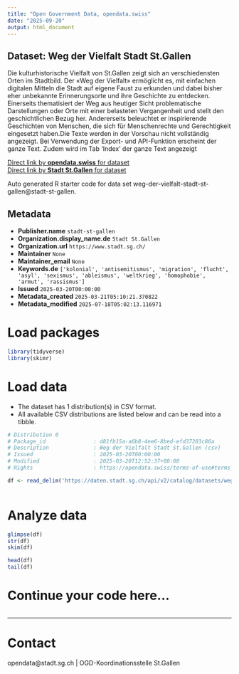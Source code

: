 ```yaml
---
title: "Open Government Data, opendata.swiss"
date: "2025-09-20"
output: html_document
---
```


## Dataset: Weg der Vielfalt Stadt St.Gallen

Die
kulturhistorische Vielfalt von St.Gallen zeigt sich an verschiedensten Orten im
Stadtbild. Der «Weg der Vielfalt» ermöglicht es, mit einfachen digitalen
Mitteln die Stadt auf eigene Faust zu erkunden und dabei bisher eher unbekannte
Erinnerungsorte und ihre Geschichte zu entdecken. Einerseits thematisiert der
Weg aus heutiger Sicht problematische Darstellungen oder Orte mit einer
belasteten Vergangenheit und stellt den geschichtlichen Bezug her. Andererseits
beleuchtet er inspirierende Geschichten von Menschen, die sich für
Menschenrechte und Gerechtigkeit eingesetzt haben.Die Texte werden in der Vorschau nicht vollständig angezeigt. Bei Verwendung der Export- und API-Funktion erscheint der ganze Text. Zudem wird im Tab 'Index' der ganze Text angezeigt

[Direct link by **opendata.swiss** for dataset](https://opendata.swiss/de/dataset/weg-der-vielfalt-stadt-st-gallen)<br>
[Direct link by **Stadt St.Gallen** for dataset](https://daten.stadt.sg.ch/explore/dataset/weg-der-vielfalt-stadt-st-gallen/)

Auto generated R starter code for data set weg-der-vielfalt-stadt-st-gallen@stadt-st-gallen.

## Metadata

- **Publisher.name** `stadt-st-gallen`
- **Organization.display_name.de** `Stadt St.Gallen`
- **Organization.url** `https://www.stadt.sg.ch/`
- **Maintainer** `None`
- **Maintainer_email** `None`
- **Keywords.de** `['kolonial', 'antisemitismus', 'migration', 'flucht', 'asyl', 'sexismus', 'ableismus', 'weltkrieg', 'homophobie', 'armut', 'rassismus']`
- **Issued** `2025-03-20T00:00:00`
- **Metadata_created** `2025-03-21T05:10:21.370822`
- **Metadata_modified** `2025-07-18T05:02:13.116971`


# Load packages

```r

library(tidyverse)
library(skimr)

```

# Load data

-   The dataset has 1 distribution(s) in CSV format.
-   All available CSV distributions are listed below and can be read into a tibble.

```r

# Distribution 0
# Package_id               : d81fb15a-a6b8-4ee6-8bed-efd37203c86a
# Description              : Weg der Vielfalt Stadt St.Gallen (csv)
# Issued                   : 2025-03-20T00:00:00
# Modified                 : 2025-03-20T12:52:37+00:00
# Rights                   : https://opendata.swiss/terms-of-use#terms_by

df <- read_delim('https://daten.stadt.sg.ch/api/v2/catalog/datasets/weg-der-vielfalt-stadt-st-gallen/exports/csv?use_labels=true')



```

# Analyze data

```r

glimpse(df)
str(df)
skim(df)

head(df)
tail(df)

```

# Continue your code here...

```r

```

------------------------------------------------------------------------

# Contact

opendata@stadt.sg.ch | OGD-Koordinationsstelle St.Gallen
